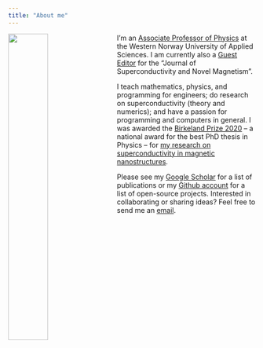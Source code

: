 ```yaml
---
title: "About me"
---
```


![](assets/profile.jpg){width=40% style="float:left; margin-right: 20px;"}

I'm an [Associate Professor of Physics][5] at the Western Norway University of
Applied Sciences. I am currently also a [Guest Editor][2] for the "Journal of
Superconductivity and Novel Magnetism".

I teach mathematics, physics, and programming for engineers; do research on
superconductivity (theory and numerics); and have a passion for programming and
computers in general. I was awarded the [Birkeland Prize 2020][1] -- a national
award for the best PhD thesis in Physics -- for [my research on
superconductivity in magnetic nanostructures][7].

Please see my [Google Scholar][3] for a list of publications or my [Github
account][4] for a list of open-source projects. Interested in collaborating or
sharing ideas? Feel free to send me an [email][6].

[1]: https://dnva.no/detskjer/2021/09/birkelandprisen-til-jabir-ali-ouassou
[2]: https://link.springer.com/collections/gjajcchaaf
[3]: https://scholar.google.com/citations?user=SbyugkkAAAAJ
[4]: https://github.com/jabirali
[5]: https://www.hvl.no/en/employee/?user=Jabir.Ali.Ouassou
[6]: mailto:jabir.ali.ouassou@hvl.no
[7]: https://www.pvv.org/~jabirali/academic/phd.pdf
